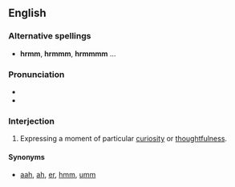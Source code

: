 ==English==

===Alternative spellings===
* '''hrmm''', '''hrmmm''', '''hrmmmm''' ...

===Pronunciation===
* {{IPA|/ˈhərəm/}}
* {{audio|en-hrm.ogg|en-UK}}

===Interjection===
{{en-intj|pos=hrm!}}

# Expressing a moment of particular [[curiosity]] or [[thoughtfulness]].

====Synonyms====
* [[aah]], [[ah]], [[er]], [[hmm]], [[umm]]